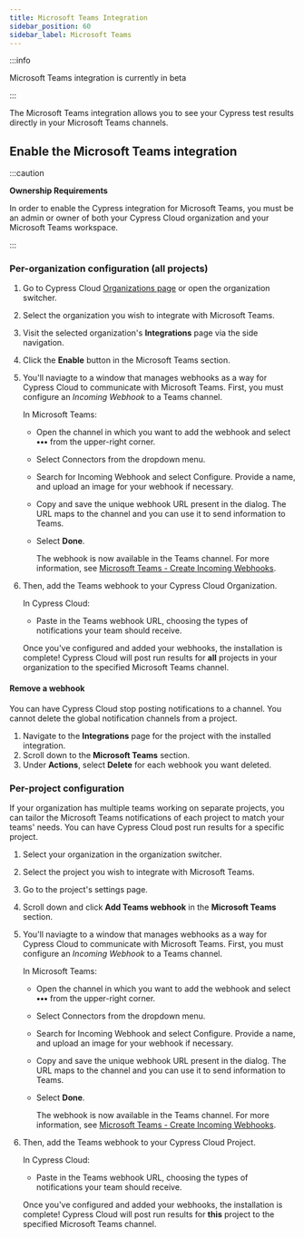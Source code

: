 ```yaml
---
title: Microsoft Teams Integration
sidebar_position: 60
sidebar_label: Microsoft Teams
---
```


:::info

<Icon name="exclamation-triangle" /> Microsoft Teams integration is currently in
beta

:::

The Microsoft Teams integration allows you to see your Cypress test results
directly in your Microsoft Teams channels.

<DocsImage
  src="/img/guides/cloud/integrations/ms-teams.png"
  alt="Cypress notification feed in Microsoft Teams channel"
  width={700}
/>

## Enable the Microsoft Teams integration

:::caution

<strong>Ownership Requirements</strong>

In order to enable the Cypress integration for Microsoft Teams, you must be an
admin or owner of both your Cypress Cloud organization and your Microsoft Teams
workspace.

:::

### Per-organization configuration (all projects)

1. Go to Cypress Cloud
   [Organizations page](https://cloud.cypress.io/organizations) or open the
   organization switcher.
2. Select the organization you wish to integrate with Microsoft Teams.

   <DocsImage
     src="/img/dashboard/select-cypress-organization.jpg"
     alt="Select an organization"
     width={500}
   />

3. Visit the selected organization's **Integrations** page via the side
   navigation.

   <DocsImage
     src="/img/dashboard/navigate-to-organization-integrations.jpg"
     alt="Install Cypress Microsoft Teams from Integrations"
     width={500}
   />

4. Click the **Enable** button in the Microsoft Teams section.

   <DocsImage
     src="/img/guides/cloud/integrations/enable-teams-integration.jpg"
     alt="Click enable under Microsoft Teams Integration"
     width={1000}
   />

5. You'll naviagte to a window that manages webhooks as a way for Cypress Cloud
   to communicate with Microsoft Teams. First, you must configure an _Incoming
   Webhook_ to a Teams channel.

   In Microsoft Teams:

   - Open the channel in which you want to add the webhook and select **•••**
     from the upper-right corner.

   - Select Connectors from the dropdown menu.

     <DocsImage
       src="/img/guides/cloud/integrations/teams-connectors_1.png"
       alt="Visit project settings"
       width={300}
     />

   - Search for Incoming Webhook and select Configure. Provide a name, and
     upload an image for your webhook if necessary.

     <DocsImage
       src="/img/guides/cloud/integrations/teams-configure_1.png"
       alt="Visit project settings"
       width={500}
     />

   - Copy and save the unique webhook URL present in the dialog. The URL maps to
     the channel and you can use it to send information to Teams.

   - Select **Done**.

     <DocsImage
       src="/img/guides/cloud/integrations/teams-url_1.png"
       alt="Visit project settings"
       width={500}
     />

     The webhook is now available in the Teams channel. For more information,
     see
     [Microsoft Teams - Create Incoming Webhooks](https://learn.microsoft.com/en-us/microsoftteams/platform/webhooks-and-connectors/how-to/add-incoming-webhook?tabs=dotnet#create-incoming-webhooks-1).

6. Then, add the Teams webhook to your Cypress Cloud Organization.

   In Cypress Cloud:

   - Paste in the Teams webhook URL, choosing the types of notifications your
     team should receive.

     <DocsImage
       src="/img/guides/cloud/integrations/add-teams-webhook.jpg"
       alt="Click enable under Microsoft Teams Integration"
       width={450}
     />

   Once you've configured and added your webhooks, the installation is complete!
   Cypress Cloud will post run results for **all** projects in your organization
   to the specified Microsoft Teams channel.

#### Remove a webhook

You can have Cypress Cloud stop posting notifications to a channel. You cannot
delete the global notification channels from a project.

1. Navigate to the **Integrations** page for the project with the installed
   integration.
2. Scroll down to the **Microsoft Teams** section.
3. Under **Actions**, select **Delete** for each webhook you want deleted.

### Per-project configuration

If your organization has multiple teams working on separate projects, you can
tailor the Microsoft Teams notifications of each project to match your teams'
needs. You can have Cypress Cloud post run results for a specific project.

1. Select your organization in the organization switcher.
   <DocsImage
     src="/img/dashboard/select-cypress-organization.jpg"
     alt="Select an organization"
     width={500}
   />
2. Select the project you wish to integrate with Microsoft Teams.
   <DocsImage
     src="/img/dashboard/select-cypress-project.jpg"
     alt="Select a project"
     width={600}
   />
3. Go to the project's settings page.
   <DocsImage
     src="/img/dashboard/select-project-settings.jpg"
     alt="Visit project settings"
     width={400}
   />
4. Scroll down and click **Add Teams webhook** in the **Microsoft Teams**
   section.
5. You'll naviagte to a window that manages webhooks as a way for Cypress Cloud
   to communicate with Microsoft Teams. First, you must configure an _Incoming
   Webhook_ to a Teams channel.

   In Microsoft Teams:

   - Open the channel in which you want to add the webhook and select **•••**
     from the upper-right corner.

   - Select Connectors from the dropdown menu.

     <DocsImage
       src="/img/guides/cloud/integrations/teams-connectors_1.png"
       alt="Visit project settings"
       width={300}
     />

   - Search for Incoming Webhook and select Configure. Provide a name, and
     upload an image for your webhook if necessary.

     <DocsImage
       src="/img/guides/cloud/integrations/teams-configure_1.png"
       alt="Visit project settings"
       width={500}
     />

   - Copy and save the unique webhook URL present in the dialog. The URL maps to
     the channel and you can use it to send information to Teams.

   - Select **Done**.

     <DocsImage
       src="/img/guides/cloud/integrations/teams-url_1.png"
       alt="Visit project settings"
       width={500}
     />

     The webhook is now available in the Teams channel. For more information,
     see
     [Microsoft Teams - Create Incoming Webhooks](https://learn.microsoft.com/en-us/microsoftteams/platform/webhooks-and-connectors/how-to/add-incoming-webhook?tabs=dotnet#create-incoming-webhooks-1).

6. Then, add the Teams webhook to your Cypress Cloud Project.

   In Cypress Cloud:

   - Paste in the Teams webhook URL, choosing the types of notifications your
     team should receive.

     <DocsImage
       src="/img/guides/cloud/integrations/add-teams-webhook.jpg"
       alt="Click enable under Microsoft Teams Integration"
       width={450}
     />

   Once you've configured and added your webhooks, the installation is complete!
   Cypress Cloud will post run results for **this** project to the specified
   Microsoft Teams channel.
